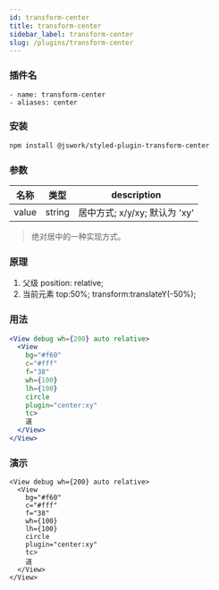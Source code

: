 ```yaml
---
id: transform-center
title: transform-center
sidebar_label: transform-center
slug: /plugins/transform-center
---
```


### 插件名

```config
- name: transform-center
- aliases: center
```

### 安装

```bash npm2yarn
npm install @jswork/styled-plugin-transform-center
```

### 参数

| 名称  | 类型   | description                   |
| ----- | ------ | ----------------------------- |
| value | string | 居中方式; x/y/xy; 默认为 'xy' |

> 绝对居中的一种实现方式。

### 原理

1. 父级 position: relative;
2. 当前元素 top:50%; transform:translateY(-50%); 

### 用法

```jsx
<View debug wh={200} auto relative>
  <View
    bg="#f60"
    c="#fff"
    f="38"
    wh={100}
    lh={100}
    circle
    plugin="center:xy"
    tc>
    道
  </View>
</View>
```


### 演示

```tsx live
<View debug wh={200} auto relative>
  <View
    bg="#f60"
    c="#fff"
    f="38"
    wh={100}
    lh={100}
    circle
    plugin="center:xy"
    tc>
    道
  </View>
</View>
```